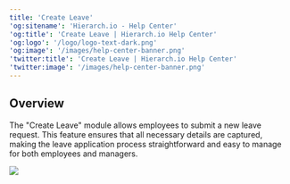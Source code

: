 ```yaml
---
title: 'Create Leave'
'og:sitename': 'Hierarch.io - Help Center'
'og:title': 'Create Leave | Hierarch.io Help Center'
'og:logo': '/logo/logo-text-dark.png'
'og:image': '/images/help-center-banner.png'
'twitter:title': 'Create Leave | Hierarch.io Help Center'
'twitter:image': '/images/help-center-banner.png'
---
```


## Overview

The "Create Leave" module allows employees to submit a new leave request. This feature ensures that all necessary details are captured, making the leave application process straightforward and easy to manage for both employees and managers.

![](/images/workflows/create_leave001.png)